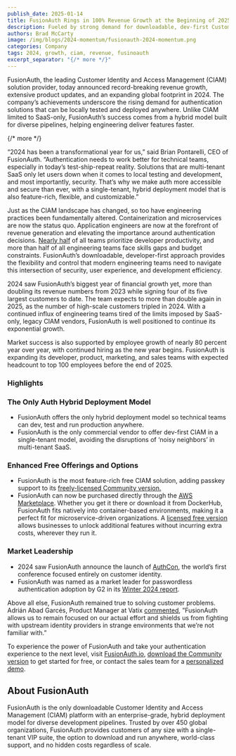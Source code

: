 ```yaml
---
publish_date: 2025-01-14
title: FusionAuth Rings in 100% Revenue Growth at the Beginning of 2025
description: Fueled by strong demand for downloadable, dev-first Customer Access and Identity Management (CIAM).
authors: Brad McCarty
image: /img/blogs/2024-momentum/fusionauth-2024-momentum.png
categories: Company
tags: 2024, growth, ciam, revenue, fusinoauth
excerpt_separator: "{/* more */}"
---
```


FusionAuth, the leading Customer Identity and Access Management (CIAM) solution provider, today announced record-breaking revenue growth, extensive product updates, and an expanding global footprint in 2024. The company’s achievements underscore the rising demand for authentication solutions that can be locally tested and deployed anywhere. Unlike CIAM limited to SaaS-only, FusionAuth’s success comes from a hybrid model built for diverse pipelines, helping engineering deliver features faster.

{/* more */}

“2024 has been a transformational year for us,” said Brian Pontarelli, CEO of FusionAuth. “Authentication needs to work better for technical teams, especially in today’s test-ship-repeat reality. Solutions that are multi-tenant SaaS only let users down when it comes to local testing and development, and most importantly, security. That’s why we make auth more accessible and secure than ever, with a single-tenant, hybrid deployment model that is also feature-rich, flexible, and customizable.”

Just as the CIAM landscape has changed, so too have engineering practices been fundamentally altered. Containerization and microservices are now the status quo. Application engineers are now at the forefront of revenue generation and elevating the importance around authentication decisions. [Nearly half](https://www.gartner.com/peer-community/oneminuteinsights/omi-2024-software-engineering-priorities-challenges-top-mind-hfe) of all teams prioritize developer productivity, and more than half of all engineering teams face skills gaps and budget constraints. FusionAuth’s downloadable, developer-first approach provides the flexibility and control that modern engineering teams need to navigate this intersection of security, user experience, and development efficiency.

2024 saw FusionAuth’s biggest year of financial growth yet, more than doubling its revenue numbers from 2023 while signing four of its five largest customers to date. The team expects to more than double again in 2025, as the number of high-scale customers tripled in 2024. With a continued influx of engineering teams tired of the limits imposed by SaaS-only, legacy CIAM vendors, FusionAuth is well positioned to continue its exponential growth.

Market success is also supported by employee growth of nearly 80 percent year over year, with continued hiring as the new year begins. FusionAuth is expanding its developer, product, marketing, and sales teams with expected headcount to top 100 employees before the end of 2025.

### Highlights

### The Only Auth Hybrid Deployment Model

- FusionAuth offers the only hybrid deployment model so technical teams can dev, test and run production anywhere.
- FusionAuth is the only commercial vendor to offer dev-first CIAM in a single-tenant model, avoiding the disruptions of ‘noisy neighbors’ in multi-tenant SaaS.

### Enhanced Free Offerings and Options

- FusionAuth is the most feature-rich free CIAM solution, adding passkey support to its [freely-licensed Community version.](/download)
- FusionAuth can now be purchased directly through the [AWS Marketplace](https://aws.amazon.com/marketplace/pp/prodview-65uhkzzoaqnwa). Whether you get it there or download it from DockerHub, FusionAuth fits natively into container-based environments, making it a perfect fit for microservice-driven organizations. A [licensed free version](/download) allows businesses to unlock additional features without incurring extra costs, wherever they run it.

### Market Leadership

- 2024 saw FusionAuth announce the launch of [AuthCon,](https://www.authcon.io/) the world’s first conference focused entirely on customer identity.
- FusionAuth was named as a market leader for passwordless authentication adoption by G2 in its [Winter 2024 report](https://research.g2.com/market-reports).

Above all else, FusionAuth remained true to solving customer problems. Adrián Abad Garcés, Product Manager at Vatix [commented](/blog/vatix-fusionauth), ”FusionAuth allows us to remain focused on our actual effort and shields us from fighting with upstream identity providers in strange environments that we’re not familiar with.”

To experience the power of FusionAuth and take your authentication experience to the next level, visit [FusionAuth.io](/), [download the Community version](/download) to get started for free, or contact the sales team for a [personalized demo](/contact).

## About FusionAuth

FusionAuth is the only downloadable Customer Identity and Access Management (CIAM) platform with an enterprise-grade, hybrid deployment model for diverse development pipelines. Trusted by over 450 global organizations, FusionAuth provides customers of any size with a single-tenant VIP suite, the option to download and run anywhere, world-class support, and no hidden costs regardless of scale.
